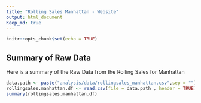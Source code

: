 ```yaml
---
title: "Rolling Sales Manhattan - Website"
output: html_document
Keep_md: true
---
```


```r
knitr::opts_chunk$set(echo = TRUE)
```

## Summary of Raw Data
Here is a summary of the Raw Data from the Rolling Sales for Manhattan

```r
data.path <- paste("analysis/data/rollingsales_manhattan.csv",sep = "")
rollingsales.manhattan.df <- read.csv(file = data.path , header = TRUE)
summary(rollingsales.manhattan.df)
```
